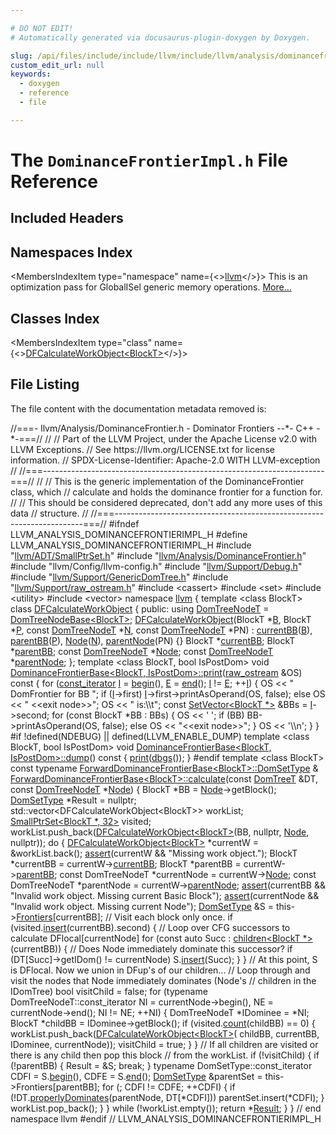 ```yaml
---

# DO NOT EDIT!
# Automatically generated via docusaurus-plugin-doxygen by Doxygen.

slug: /api/files/include/include/llvm/include/llvm/analysis/dominancefrontierimpl-h
custom_edit_url: null
keywords:
  - doxygen
  - reference
  - file

---
```





# The `DominanceFrontierImpl.h` File Reference

<DoxygenPage pluginConfig={pluginConfig}>



## Included Headers

<IncludesList>
<IncludesListItem
  filePath="llvm/ADT/SmallPtrSet.h"
  permalink="/docs/api/files/include/include/llvm/include/llvm/adt/smallptrset-h"
  isLocal="true" />
<IncludesListItem
  filePath="llvm/Analysis/DominanceFrontier.h"
  permalink="/docs/api/files/include/include/llvm/include/llvm/analysis/dominancefrontier-h"
  isLocal="true" />
<IncludesListItem
  filePath="llvm/Config/llvm-config.h"
  permalink=""
  isLocal="true" />
<IncludesListItem
  filePath="llvm/Support/Debug.h"
  permalink="/docs/api/files/include/include/llvm/include/llvm/support/debug-h"
  isLocal="true" />
<IncludesListItem
  filePath="llvm/Support/GenericDomTree.h"
  permalink="/docs/api/files/include/include/llvm/include/llvm/support/genericdomtree-h"
  isLocal="true" />
<IncludesListItem
  filePath="llvm/Support/raw_ostream.h"
  permalink="/docs/api/files/include/include/llvm/include/llvm/support/raw-ostream-h"
  isLocal="true" />
<IncludesListItem
  filePath="cassert"
  permalink=""
  isLocal="false" />
<IncludesListItem
  filePath="set"
  permalink=""
  isLocal="false" />
<IncludesListItem
  filePath="utility"
  permalink=""
  isLocal="false" />
<IncludesListItem
  filePath="vector"
  permalink=""
  isLocal="false" />
</IncludesList>

## Namespaces Index

<MembersIndex>

<MembersIndexItem
  type="namespace"
  name={<><a href="/docs/api/namespaces/llvm">llvm</a></>}>
This is an optimization pass for GlobalISel generic memory operations. <a href="/docs/api/namespaces/llvm/#details">More...</a>
</MembersIndexItem>

</MembersIndex>

## Classes Index

<MembersIndex>

<MembersIndexItem
  type="class"
  name={<><a href="/docs/api/classes/llvm/dfcalculateworkobject">DFCalculateWorkObject&lt;BlockT&gt;</a></>}>
</MembersIndexItem>

</MembersIndex>


## File Listing

The file content with the documentation metadata removed is:

<ProgramListing>

<Link id="l00001" /><CodeLine lineNumber="1"><Highlight kind="comment">//===- llvm/Analysis/DominanceFrontier.h - Dominator Frontiers --&#42;- C++ -&#42;-===//</Highlight><Highlight kind="normal"></Highlight></CodeLine>
<Link id="l00002" /><CodeLine lineNumber="2"><Highlight kind="normal"></Highlight><Highlight kind="comment">//</Highlight><Highlight kind="normal"></Highlight></CodeLine>
<Link id="l00003" /><CodeLine lineNumber="3"><Highlight kind="normal"></Highlight><Highlight kind="comment">// Part of the LLVM Project, under the Apache License v2.0 with LLVM Exceptions.</Highlight><Highlight kind="normal"></Highlight></CodeLine>
<Link id="l00004" /><CodeLine lineNumber="4"><Highlight kind="normal"></Highlight><Highlight kind="comment">// See https://llvm.org/LICENSE.txt for license information.</Highlight><Highlight kind="normal"></Highlight></CodeLine>
<Link id="l00005" /><CodeLine lineNumber="5"><Highlight kind="normal"></Highlight><Highlight kind="comment">// SPDX-License-Identifier: Apache-2.0 WITH LLVM-exception</Highlight><Highlight kind="normal"></Highlight></CodeLine>
<Link id="l00006" /><CodeLine lineNumber="6"><Highlight kind="normal"></Highlight><Highlight kind="comment">//</Highlight><Highlight kind="normal"></Highlight></CodeLine>
<Link id="l00007" /><CodeLine lineNumber="7"><Highlight kind="normal"></Highlight><Highlight kind="comment">//===----------------------------------------------------------------------===//</Highlight><Highlight kind="normal"></Highlight></CodeLine>
<Link id="l00008" /><CodeLine lineNumber="8"><Highlight kind="normal"></Highlight><Highlight kind="comment">//</Highlight><Highlight kind="normal"></Highlight></CodeLine>
<Link id="l00009" /><CodeLine lineNumber="9"><Highlight kind="normal"></Highlight><Highlight kind="comment">// This is the generic implementation of the DominanceFrontier class, which</Highlight><Highlight kind="normal"></Highlight></CodeLine>
<Link id="l00010" /><CodeLine lineNumber="10"><Highlight kind="normal"></Highlight><Highlight kind="comment">// calculate and holds the dominance frontier for a function for.</Highlight><Highlight kind="normal"></Highlight></CodeLine>
<Link id="l00011" /><CodeLine lineNumber="11"><Highlight kind="normal"></Highlight><Highlight kind="comment">//</Highlight><Highlight kind="normal"></Highlight></CodeLine>
<Link id="l00012" /><CodeLine lineNumber="12"><Highlight kind="normal"></Highlight><Highlight kind="comment">// This should be considered deprecated, don&#39;t add any more uses of this data</Highlight><Highlight kind="normal"></Highlight></CodeLine>
<Link id="l00013" /><CodeLine lineNumber="13"><Highlight kind="normal"></Highlight><Highlight kind="comment">// structure.</Highlight><Highlight kind="normal"></Highlight></CodeLine>
<Link id="l00014" /><CodeLine lineNumber="14"><Highlight kind="normal"></Highlight><Highlight kind="comment">//</Highlight><Highlight kind="normal"></Highlight></CodeLine>
<Link id="l00015" /><CodeLine lineNumber="15"><Highlight kind="normal"></Highlight><Highlight kind="comment">//===----------------------------------------------------------------------===//</Highlight><Highlight kind="normal"></Highlight></CodeLine>
<Link id="l00016" /><CodeLine lineNumber="16"><Highlight kind="normal"></Highlight></CodeLine>
<Link id="l00017" /><CodeLine lineNumber="17"><Highlight kind="normal"></Highlight><Highlight kind="preprocessor">#ifndef LLVM&#95;ANALYSIS&#95;DOMINANCEFRONTIERIMPL&#95;H</Highlight><Highlight kind="normal"></Highlight></CodeLine>
<Link id="l00018" /><CodeLine lineNumber="18"><Highlight kind="normal"></Highlight><Highlight kind="preprocessor">#define LLVM&#95;ANALYSIS&#95;DOMINANCEFRONTIERIMPL&#95;H</Highlight><Highlight kind="normal"></Highlight></CodeLine>
<Link id="l00019" /><CodeLine lineNumber="19"><Highlight kind="normal"></Highlight></CodeLine>
<Link id="l00020" /><CodeLine lineNumber="20"><Highlight kind="normal"></Highlight><Highlight kind="preprocessor">#include &quot;<a href="/docs/api/files/include/include/llvm/include/llvm/adt/smallptrset-h">llvm/ADT/SmallPtrSet.h</a>&quot;</Highlight><Highlight kind="normal"></Highlight></CodeLine>
<Link id="l00021" /><CodeLine lineNumber="21"><Highlight kind="normal"></Highlight><Highlight kind="preprocessor">#include &quot;<a href="/docs/api/files/include/include/llvm/include/llvm/analysis/dominancefrontier-h">llvm/Analysis/DominanceFrontier.h</a>&quot;</Highlight><Highlight kind="normal"></Highlight></CodeLine>
<Link id="l00022" /><CodeLine lineNumber="22"><Highlight kind="normal"></Highlight><Highlight kind="preprocessor">#include &quot;llvm/Config/llvm-config.h&quot;</Highlight><Highlight kind="normal"></Highlight></CodeLine>
<Link id="l00023" /><CodeLine lineNumber="23"><Highlight kind="normal"></Highlight><Highlight kind="preprocessor">#include &quot;<a href="/docs/api/files/include/include/llvm/include/llvm/support/debug-h">llvm/Support/Debug.h</a>&quot;</Highlight><Highlight kind="normal"></Highlight></CodeLine>
<Link id="l00024" /><CodeLine lineNumber="24"><Highlight kind="normal"></Highlight><Highlight kind="preprocessor">#include &quot;<a href="/docs/api/files/include/include/llvm/include/llvm/support/genericdomtree-h">llvm/Support/GenericDomTree.h</a>&quot;</Highlight><Highlight kind="normal"></Highlight></CodeLine>
<Link id="l00025" /><CodeLine lineNumber="25"><Highlight kind="normal"></Highlight><Highlight kind="preprocessor">#include &quot;<a href="/docs/api/files/include/include/llvm/include/llvm/support/raw-ostream-h">llvm/Support/raw&#95;ostream.h</a>&quot;</Highlight><Highlight kind="normal"></Highlight></CodeLine>
<Link id="l00026" /><CodeLine lineNumber="26"><Highlight kind="normal"></Highlight><Highlight kind="preprocessor">#include &lt;cassert&gt;</Highlight><Highlight kind="normal"></Highlight></CodeLine>
<Link id="l00027" /><CodeLine lineNumber="27"><Highlight kind="normal"></Highlight><Highlight kind="preprocessor">#include &lt;set&gt;</Highlight><Highlight kind="normal"></Highlight></CodeLine>
<Link id="l00028" /><CodeLine lineNumber="28"><Highlight kind="normal"></Highlight><Highlight kind="preprocessor">#include &lt;utility&gt;</Highlight><Highlight kind="normal"></Highlight></CodeLine>
<Link id="l00029" /><CodeLine lineNumber="29"><Highlight kind="normal"></Highlight><Highlight kind="preprocessor">#include &lt;vector&gt;</Highlight><Highlight kind="normal"></Highlight></CodeLine>
<Link id="l00030" /><CodeLine lineNumber="30"><Highlight kind="normal"></Highlight></CodeLine>
<Link id="l00031" /><CodeLine lineNumber="31"><Highlight kind="normal"></Highlight><Highlight kind="keyword">namespace </Highlight><Highlight kind="normal"><a href="/docs/api/namespaces/llvm">llvm</a> &#123;</Highlight></CodeLine>
<Link id="l00032" /><CodeLine lineNumber="32"><Highlight kind="normal"></Highlight></CodeLine>
<Link id="l00033" /><CodeLine lineNumber="33"><Highlight kind="normal"></Highlight><Highlight kind="keyword">template</Highlight><Highlight kind="normal"> &lt;</Highlight><Highlight kind="keyword">class</Highlight><Highlight kind="normal"> BlockT&gt;</Highlight></CodeLine>
<Link id="l00034" /><CodeLine lineNumber="34" lineLink="/docs/api/classes/llvm/dfcalculateworkobject"><Highlight kind="normal"></Highlight><Highlight kind="keyword">class </Highlight><Highlight kind="normal"><a href="/docs/api/classes/llvm/dfcalculateworkobject/#a1132cf43c02abb0420eab44af77251f1">DFCalculateWorkObject</a> &#123;</Highlight></CodeLine>
<Link id="l00035" /><CodeLine lineNumber="35"><Highlight kind="normal"></Highlight><Highlight kind="keyword">public</Highlight><Highlight kind="normal">:</Highlight></CodeLine>
<Link id="l00036" /><CodeLine lineNumber="36" lineLink="/docs/api/classes/llvm/dfcalculateworkobject/#ab02d6c0a90783a1dfc8b8fd75579c493"><Highlight kind="normal">  </Highlight><Highlight kind="keyword">using </Highlight><Highlight kind="normal"><a href="/docs/api/classes/llvm/dfcalculateworkobject/#ab02d6c0a90783a1dfc8b8fd75579c493">DomTreeNodeT</a> = <a href="/docs/api/classes/llvm/domtreenodebase">DomTreeNodeBase&lt;BlockT&gt;</a>;</Highlight></CodeLine>
<Link id="l00037" /><CodeLine lineNumber="37"><Highlight kind="normal"></Highlight></CodeLine>
<Link id="l00038" /><CodeLine lineNumber="38" lineLink="/docs/api/classes/llvm/dfcalculateworkobject/#a1132cf43c02abb0420eab44af77251f1"><Highlight kind="normal">  <a href="/docs/api/classes/llvm/dfcalculateworkobject/#a1132cf43c02abb0420eab44af77251f1">DFCalculateWorkObject</a>(BlockT &#42;<a href="/docs/api/files/lib/lib/ir/builtingcs-cpp/#ae76959fe811ba090de4cba69ac00f1da">B</a>, BlockT &#42;<a href="/docs/api/files/lib/lib/option/option-cpp/#a04665169063c8ca1f2ea96c27fc7c2b2">P</a>, </Highlight><Highlight kind="keyword">const</Highlight><Highlight kind="normal"> <a href="/docs/api/classes/llvm/dfcalculateworkobject/#ab02d6c0a90783a1dfc8b8fd75579c493">DomTreeNodeT</a> &#42;<a href="/docs/api/files/lib/lib/support/regcomp-c/#a0240ac851181b84ac374872dc5434ee4">N</a>,</Highlight></CodeLine>
<Link id="l00039" /><CodeLine lineNumber="39"><Highlight kind="normal">                        </Highlight><Highlight kind="keyword">const</Highlight><Highlight kind="normal"> <a href="/docs/api/classes/llvm/dfcalculateworkobject/#ab02d6c0a90783a1dfc8b8fd75579c493">DomTreeNodeT</a> &#42;PN)</Highlight></CodeLine>
<Link id="l00040" /><CodeLine lineNumber="40"><Highlight kind="normal">      : <a href="/docs/api/classes/llvm/dfcalculateworkobject/#a1b3b092b3c1c141ae74dd8d70ebdfde8">currentBB</a>(<a href="/docs/api/files/lib/lib/ir/builtingcs-cpp/#ae76959fe811ba090de4cba69ac00f1da">B</a>), <a href="/docs/api/classes/llvm/dfcalculateworkobject/#af5ac197048620957a1ed454a3dc17f53">parentBB</a>(<a href="/docs/api/files/lib/lib/option/option-cpp/#a04665169063c8ca1f2ea96c27fc7c2b2">P</a>), <a href="/docs/api/classes/llvm/dfcalculateworkobject/#ae183a7156a64a865c49ff67d117fd3bd">Node</a>(<a href="/docs/api/files/lib/lib/support/regcomp-c/#a0240ac851181b84ac374872dc5434ee4">N</a>), <a href="/docs/api/classes/llvm/dfcalculateworkobject/#a2798432847aeceedbd0d17b99d75ca58">parentNode</a>(PN) &#123;&#125;</Highlight></CodeLine>
<Link id="l00041" /><CodeLine lineNumber="41"><Highlight kind="normal"></Highlight></CodeLine>
<Link id="l00042" /><CodeLine lineNumber="42" lineLink="/docs/api/classes/llvm/dfcalculateworkobject/#a1b3b092b3c1c141ae74dd8d70ebdfde8"><Highlight kind="normal">  BlockT &#42;<a href="/docs/api/classes/llvm/dfcalculateworkobject/#a1b3b092b3c1c141ae74dd8d70ebdfde8">currentBB</a>;</Highlight></CodeLine>
<Link id="l00043" /><CodeLine lineNumber="43" lineLink="/docs/api/classes/llvm/dfcalculateworkobject/#af5ac197048620957a1ed454a3dc17f53"><Highlight kind="normal">  BlockT &#42;<a href="/docs/api/classes/llvm/dfcalculateworkobject/#af5ac197048620957a1ed454a3dc17f53">parentBB</a>;</Highlight></CodeLine>
<Link id="l00044" /><CodeLine lineNumber="44" lineLink="/docs/api/classes/llvm/dfcalculateworkobject/#ae183a7156a64a865c49ff67d117fd3bd"><Highlight kind="normal">  </Highlight><Highlight kind="keyword">const</Highlight><Highlight kind="normal"> <a href="/docs/api/classes/llvm/dfcalculateworkobject/#ab02d6c0a90783a1dfc8b8fd75579c493">DomTreeNodeT</a> &#42;<a href="/docs/api/classes/llvm/dfcalculateworkobject/#ae183a7156a64a865c49ff67d117fd3bd">Node</a>;</Highlight></CodeLine>
<Link id="l00045" /><CodeLine lineNumber="45" lineLink="/docs/api/classes/llvm/dfcalculateworkobject/#a2798432847aeceedbd0d17b99d75ca58"><Highlight kind="normal">  </Highlight><Highlight kind="keyword">const</Highlight><Highlight kind="normal"> <a href="/docs/api/classes/llvm/dfcalculateworkobject/#ab02d6c0a90783a1dfc8b8fd75579c493">DomTreeNodeT</a> &#42;<a href="/docs/api/classes/llvm/dfcalculateworkobject/#a2798432847aeceedbd0d17b99d75ca58">parentNode</a>;</Highlight></CodeLine>
<Link id="l00046" /><CodeLine lineNumber="46"><Highlight kind="normal">&#125;;</Highlight></CodeLine>
<Link id="l00047" /><CodeLine lineNumber="47"><Highlight kind="normal"></Highlight></CodeLine>
<Link id="l00048" /><CodeLine lineNumber="48"><Highlight kind="normal"></Highlight><Highlight kind="keyword">template</Highlight><Highlight kind="normal"> &lt;</Highlight><Highlight kind="keyword">class</Highlight><Highlight kind="normal"> BlockT, </Highlight><Highlight kind="keywordtype">bool</Highlight><Highlight kind="normal"> IsPostDom&gt;</Highlight></CodeLine>
<Link id="l00049" /><CodeLine lineNumber="49" lineLink="/docs/api/classes/llvm/dominancefrontierbase/#a1d62e71017560a9a1ef52cc54fa4722f"><Highlight kind="normal"></Highlight><Highlight kind="keywordtype">void</Highlight><Highlight kind="normal"> <a href="/docs/api/classes/llvm/dominancefrontierbase/#a1d62e71017560a9a1ef52cc54fa4722f">DominanceFrontierBase&lt;BlockT, IsPostDom&gt;::print</a>(<a href="/docs/api/classes/llvm/raw-ostream">raw&#95;ostream</a> &amp;OS)</Highlight><Highlight kind="keyword"> const </Highlight><Highlight kind="normal">&#123;</Highlight></CodeLine>
<Link id="l00050" /><CodeLine lineNumber="50"><Highlight kind="normal">  </Highlight><Highlight kind="keywordflow">for</Highlight><Highlight kind="normal"> (<a href="/docs/api/classes/llvm/dominancefrontierbase/#ac914649957cfb11b0e85a0750cd5469b">const&#95;iterator</a> <a href="/docs/api/files/lib/lib/support/md5-cpp/#ac0eafdc9ee161b71e7af98af736952fd">I</a> = <a href="/docs/api/classes/llvm/dominancefrontierbase/#acb882f5f360082677dc4c752995993ba">begin</a>(), <a href="/docs/api/files/lib/lib/ir/builtingcs-cpp/#abb2b3a60ccc38a28239e19a1646e0c8a">E</a> = <a href="/docs/api/classes/llvm/dominancefrontierbase/#ace18597e260cc5f570acab0a3240fda7">end</a>(); <a href="/docs/api/files/lib/lib/support/md5-cpp/#ac0eafdc9ee161b71e7af98af736952fd">I</a> != <a href="/docs/api/files/lib/lib/ir/builtingcs-cpp/#abb2b3a60ccc38a28239e19a1646e0c8a">E</a>; ++<a href="/docs/api/files/lib/lib/support/md5-cpp/#ac0eafdc9ee161b71e7af98af736952fd">I</a>) &#123;</Highlight></CodeLine>
<Link id="l00051" /><CodeLine lineNumber="51"><Highlight kind="normal">    OS &lt;&lt; </Highlight><Highlight kind="stringliteral">&quot;  DomFrontier for BB &quot;</Highlight><Highlight kind="normal">;</Highlight></CodeLine>
<Link id="l00052" /><CodeLine lineNumber="52"><Highlight kind="normal">    </Highlight><Highlight kind="keywordflow">if</Highlight><Highlight kind="normal"> (<a href="/docs/api/files/lib/lib/support/md5-cpp/#ac0eafdc9ee161b71e7af98af736952fd">I</a>-&gt;first)</Highlight></CodeLine>
<Link id="l00053" /><CodeLine lineNumber="53"><Highlight kind="normal">      <a href="/docs/api/files/lib/lib/support/md5-cpp/#ac0eafdc9ee161b71e7af98af736952fd">I</a>-&gt;first-&gt;printAsOperand(OS, </Highlight><Highlight kind="keyword">false</Highlight><Highlight kind="normal">);</Highlight></CodeLine>
<Link id="l00054" /><CodeLine lineNumber="54"><Highlight kind="normal">    </Highlight><Highlight kind="keywordflow">else</Highlight><Highlight kind="normal"></Highlight></CodeLine>
<Link id="l00055" /><CodeLine lineNumber="55"><Highlight kind="normal">      OS &lt;&lt; </Highlight><Highlight kind="stringliteral">&quot; &lt;&lt;exit node&gt;&gt;&quot;</Highlight><Highlight kind="normal">;</Highlight></CodeLine>
<Link id="l00056" /><CodeLine lineNumber="56"><Highlight kind="normal">    OS &lt;&lt; </Highlight><Highlight kind="stringliteral">&quot; is:\\t&quot;</Highlight><Highlight kind="normal">;</Highlight></CodeLine>
<Link id="l00057" /><CodeLine lineNumber="57"><Highlight kind="normal"></Highlight></CodeLine>
<Link id="l00058" /><CodeLine lineNumber="58"><Highlight kind="normal">    </Highlight><Highlight kind="keyword">const</Highlight><Highlight kind="normal"> <a href="/docs/api/classes/llvm/setvector">SetVector&lt;BlockT &#42;&gt;</a> &amp;BBs = <a href="/docs/api/files/lib/lib/support/md5-cpp/#ac0eafdc9ee161b71e7af98af736952fd">I</a>-&gt;second;</Highlight></CodeLine>
<Link id="l00059" /><CodeLine lineNumber="59"><Highlight kind="normal"></Highlight></CodeLine>
<Link id="l00060" /><CodeLine lineNumber="60"><Highlight kind="normal">    </Highlight><Highlight kind="keywordflow">for</Highlight><Highlight kind="normal"> (</Highlight><Highlight kind="keyword">const</Highlight><Highlight kind="normal"> BlockT &#42;BB : BBs) &#123;</Highlight></CodeLine>
<Link id="l00061" /><CodeLine lineNumber="61"><Highlight kind="normal">      OS &lt;&lt; </Highlight><Highlight kind="charliteral">&#39; &#39;</Highlight><Highlight kind="normal">;</Highlight></CodeLine>
<Link id="l00062" /><CodeLine lineNumber="62"><Highlight kind="normal">      </Highlight><Highlight kind="keywordflow">if</Highlight><Highlight kind="normal"> (BB)</Highlight></CodeLine>
<Link id="l00063" /><CodeLine lineNumber="63"><Highlight kind="normal">        BB-&gt;printAsOperand(OS, </Highlight><Highlight kind="keyword">false</Highlight><Highlight kind="normal">);</Highlight></CodeLine>
<Link id="l00064" /><CodeLine lineNumber="64"><Highlight kind="normal">      </Highlight><Highlight kind="keywordflow">else</Highlight><Highlight kind="normal"></Highlight></CodeLine>
<Link id="l00065" /><CodeLine lineNumber="65"><Highlight kind="normal">        OS &lt;&lt; </Highlight><Highlight kind="stringliteral">&quot;&lt;&lt;exit node&gt;&gt;&quot;</Highlight><Highlight kind="normal">;</Highlight></CodeLine>
<Link id="l00066" /><CodeLine lineNumber="66"><Highlight kind="normal">    &#125;</Highlight></CodeLine>
<Link id="l00067" /><CodeLine lineNumber="67"><Highlight kind="normal">    OS &lt;&lt; </Highlight><Highlight kind="charliteral">&#39;\\n&#39;</Highlight><Highlight kind="normal">;</Highlight></CodeLine>
<Link id="l00068" /><CodeLine lineNumber="68"><Highlight kind="normal">  &#125;</Highlight></CodeLine>
<Link id="l00069" /><CodeLine lineNumber="69"><Highlight kind="normal">&#125;</Highlight></CodeLine>
<Link id="l00070" /><CodeLine lineNumber="70"><Highlight kind="normal"></Highlight></CodeLine>
<Link id="l00071" /><CodeLine lineNumber="71"><Highlight kind="normal"></Highlight><Highlight kind="preprocessor">#if !defined(NDEBUG) || defined(LLVM&#95;ENABLE&#95;DUMP)</Highlight><Highlight kind="normal"></Highlight></CodeLine>
<Link id="l00072" /><CodeLine lineNumber="72"><Highlight kind="normal"></Highlight><Highlight kind="keyword">template</Highlight><Highlight kind="normal"> &lt;</Highlight><Highlight kind="keyword">class</Highlight><Highlight kind="normal"> BlockT, </Highlight><Highlight kind="keywordtype">bool</Highlight><Highlight kind="normal"> IsPostDom&gt;</Highlight></CodeLine>
<Link id="l00073" /><CodeLine lineNumber="73" lineLink="/docs/api/classes/llvm/dominancefrontierbase/#a8db0c9c15b7c3714e4bc9ce22e1f2477"><Highlight kind="normal"></Highlight><Highlight kind="keywordtype">void</Highlight><Highlight kind="normal"> <a href="/docs/api/classes/llvm/dominancefrontierbase/#a8db0c9c15b7c3714e4bc9ce22e1f2477">DominanceFrontierBase&lt;BlockT, IsPostDom&gt;::dump</a>()</Highlight><Highlight kind="keyword"> const </Highlight><Highlight kind="normal">&#123;</Highlight></CodeLine>
<Link id="l00074" /><CodeLine lineNumber="74"><Highlight kind="normal">  <a href="/docs/api/namespaces/llvm/#a50bf746ca1858c0e272e3a802fc27942">print</a>(<a href="/docs/api/namespaces/llvm/#a7c46c742c31be54870e2038048e6b391">dbgs</a>());</Highlight></CodeLine>
<Link id="l00075" /><CodeLine lineNumber="75"><Highlight kind="normal">&#125;</Highlight></CodeLine>
<Link id="l00076" /><CodeLine lineNumber="76"><Highlight kind="normal"></Highlight><Highlight kind="preprocessor">#endif</Highlight><Highlight kind="normal"></Highlight></CodeLine>
<Link id="l00077" /><CodeLine lineNumber="77"><Highlight kind="normal"></Highlight></CodeLine>
<Link id="l00078" /><CodeLine lineNumber="78"><Highlight kind="normal"></Highlight><Highlight kind="keyword">template</Highlight><Highlight kind="normal"> &lt;</Highlight><Highlight kind="keyword">class</Highlight><Highlight kind="normal"> BlockT&gt;</Highlight></CodeLine>
<Link id="l00079" /><CodeLine lineNumber="79"><Highlight kind="normal"></Highlight><Highlight kind="keyword">const</Highlight><Highlight kind="normal"> </Highlight><Highlight kind="keyword">typename</Highlight><Highlight kind="normal"> <a href="/docs/api/classes/llvm/forwarddominancefrontierbase/#ae31d0f6fdc554301489b6c46bfc54389">ForwardDominanceFrontierBase&lt;BlockT&gt;::DomSetType</a> &amp;</Highlight></CodeLine>
<Link id="l00080" /><CodeLine lineNumber="80" lineLink="/docs/api/classes/llvm/forwarddominancefrontierbase/#a63025518f7389e16eca9b9fa4400fed7"><Highlight kind="normal"><a href="/docs/api/classes/llvm/forwarddominancefrontierbase/#a63025518f7389e16eca9b9fa4400fed7">ForwardDominanceFrontierBase&lt;BlockT&gt;::calculate</a>(</Highlight><Highlight kind="keyword">const</Highlight><Highlight kind="normal"> <a href="/docs/api/classes/llvm/forwarddominancefrontierbase/#ae84b3634196c2de69e55ecb00e91df41">DomTreeT</a> &amp;DT,</Highlight></CodeLine>
<Link id="l00081" /><CodeLine lineNumber="81"><Highlight kind="normal">                                                </Highlight><Highlight kind="keyword">const</Highlight><Highlight kind="normal"> <a href="/docs/api/classes/llvm/forwarddominancefrontierbase/#af065017878424f9b3de1ceb1a993771b">DomTreeNodeT</a> &#42;<a href="/docs/api/classes/node">Node</a>) &#123;</Highlight></CodeLine>
<Link id="l00082" /><CodeLine lineNumber="82"><Highlight kind="normal">  BlockT &#42;BB = <a href="/docs/api/classes/node">Node</a>-&gt;getBlock();</Highlight></CodeLine>
<Link id="l00083" /><CodeLine lineNumber="83"><Highlight kind="normal">  <a href="/docs/api/classes/llvm/forwarddominancefrontierbase/#ae31d0f6fdc554301489b6c46bfc54389">DomSetType</a> &#42;Result = </Highlight><Highlight kind="keyword">nullptr</Highlight><Highlight kind="normal">;</Highlight></CodeLine>
<Link id="l00084" /><CodeLine lineNumber="84"><Highlight kind="normal"></Highlight></CodeLine>
<Link id="l00085" /><CodeLine lineNumber="85"><Highlight kind="normal">  std::vector&lt;DFCalculateWorkObject&lt;BlockT&gt;&gt; workList;</Highlight></CodeLine>
<Link id="l00086" /><CodeLine lineNumber="86"><Highlight kind="normal">  <a href="/docs/api/classes/llvm/smallptrset">SmallPtrSet&lt;BlockT &#42;, 32&gt;</a> visited;</Highlight></CodeLine>
<Link id="l00087" /><CodeLine lineNumber="87"><Highlight kind="normal"></Highlight></CodeLine>
<Link id="l00088" /><CodeLine lineNumber="88"><Highlight kind="normal">  workList.push&#95;back(<a href="/docs/api/classes/llvm/dfcalculateworkobject">DFCalculateWorkObject&lt;BlockT&gt;</a>(BB, </Highlight><Highlight kind="keyword">nullptr</Highlight><Highlight kind="normal">, <a href="/docs/api/classes/node">Node</a>, </Highlight><Highlight kind="keyword">nullptr</Highlight><Highlight kind="normal">));</Highlight></CodeLine>
<Link id="l00089" /><CodeLine lineNumber="89"><Highlight kind="normal">  </Highlight><Highlight kind="keywordflow">do</Highlight><Highlight kind="normal"> &#123;</Highlight></CodeLine>
<Link id="l00090" /><CodeLine lineNumber="90" lineLink="/docs/api/classes/llvm/dominancefrontierbase/#a1d62e71017560a9a1ef52cc54fa4722f"><Highlight kind="normal">    <a href="/docs/api/classes/llvm/dfcalculateworkobject">DFCalculateWorkObject&lt;BlockT&gt;</a> &#42;currentW = &amp;workList.back();</Highlight></CodeLine>
<Link id="l00091" /><CodeLine lineNumber="91"><Highlight kind="normal">    <a href="/docs/api/files/lib/lib/target/lib/target/amdgpu/silowercontrolflow-cpp/#a4868c5d81c5ccc98c47aeab6244346a0">assert</a>(currentW &amp;&amp; </Highlight><Highlight kind="stringliteral">&quot;Missing work object.&quot;</Highlight><Highlight kind="normal">);</Highlight></CodeLine>
<Link id="l00092" /><CodeLine lineNumber="92"><Highlight kind="normal"></Highlight></CodeLine>
<Link id="l00093" /><CodeLine lineNumber="93"><Highlight kind="normal">    BlockT &#42;currentBB = currentW-&gt;<a href="/docs/api/classes/llvm/dfcalculateworkobject/#a1b3b092b3c1c141ae74dd8d70ebdfde8">currentBB</a>;</Highlight></CodeLine>
<Link id="l00094" /><CodeLine lineNumber="94" lineLink="/docs/api/classes/llvm/dominancefrontierbase/#a8db0c9c15b7c3714e4bc9ce22e1f2477"><Highlight kind="normal">    BlockT &#42;parentBB = currentW-&gt;<a href="/docs/api/classes/llvm/dfcalculateworkobject/#af5ac197048620957a1ed454a3dc17f53">parentBB</a>;</Highlight></CodeLine>
<Link id="l00095" /><CodeLine lineNumber="95"><Highlight kind="normal">    </Highlight><Highlight kind="keyword">const</Highlight><Highlight kind="normal"> DomTreeNodeT &#42;currentNode = currentW-&gt;<a href="/docs/api/classes/llvm/dfcalculateworkobject/#ae183a7156a64a865c49ff67d117fd3bd">Node</a>;</Highlight></CodeLine>
<Link id="l00096" /><CodeLine lineNumber="96"><Highlight kind="normal">    </Highlight><Highlight kind="keyword">const</Highlight><Highlight kind="normal"> DomTreeNodeT &#42;parentNode = currentW-&gt;<a href="/docs/api/classes/llvm/dfcalculateworkobject/#a2798432847aeceedbd0d17b99d75ca58">parentNode</a>;</Highlight></CodeLine>
<Link id="l00097" /><CodeLine lineNumber="97"><Highlight kind="normal">    <a href="/docs/api/files/lib/lib/target/lib/target/amdgpu/silowercontrolflow-cpp/#a4868c5d81c5ccc98c47aeab6244346a0">assert</a>(currentBB &amp;&amp; </Highlight><Highlight kind="stringliteral">&quot;Invalid work object. Missing current Basic Block&quot;</Highlight><Highlight kind="normal">);</Highlight></CodeLine>
<Link id="l00098" /><CodeLine lineNumber="98"><Highlight kind="normal">    <a href="/docs/api/files/lib/lib/target/lib/target/amdgpu/silowercontrolflow-cpp/#a4868c5d81c5ccc98c47aeab6244346a0">assert</a>(currentNode &amp;&amp; </Highlight><Highlight kind="stringliteral">&quot;Invalid work object. Missing current Node&quot;</Highlight><Highlight kind="normal">);</Highlight></CodeLine>
<Link id="l00099" /><CodeLine lineNumber="99"><Highlight kind="normal">    <a href="/docs/api/classes/llvm/dominancefrontierbase/#abab51875dc9047ff13bd4810a547fa61">DomSetType</a> &amp;S = this-&gt;<a href="/docs/api/classes/llvm/dominancefrontierbase/#adf9b0616ab90b9239dfaa16828e74d5d">Frontiers</a>&#91;currentBB&#93;;</Highlight></CodeLine>
<Link id="l00100" /><CodeLine lineNumber="100"><Highlight kind="normal"></Highlight></CodeLine>
<Link id="l00101" /><CodeLine lineNumber="101"><Highlight kind="normal">    </Highlight><Highlight kind="comment">// Visit each block only once.</Highlight><Highlight kind="normal"></Highlight></CodeLine>
<Link id="l00102" /><CodeLine lineNumber="102"><Highlight kind="normal">    </Highlight><Highlight kind="keywordflow">if</Highlight><Highlight kind="normal"> (visited.<a href="/docs/api/classes/llvm/smallptrsetimpl/#a9d834ae3da8c62c2b668dada51335eb0">insert</a>(currentBB).second) &#123;</Highlight></CodeLine>
<Link id="l00103" /><CodeLine lineNumber="103"><Highlight kind="normal">      </Highlight><Highlight kind="comment">// Loop over CFG successors to calculate DFlocal&#91;currentNode&#93;</Highlight><Highlight kind="normal"></Highlight></CodeLine>
<Link id="l00104" /><CodeLine lineNumber="104"><Highlight kind="normal">      </Highlight><Highlight kind="keywordflow">for</Highlight><Highlight kind="normal"> (</Highlight><Highlight kind="keyword">const</Highlight><Highlight kind="normal"> </Highlight><Highlight kind="keyword">auto</Highlight><Highlight kind="normal"> Succ : <a href="/docs/api/namespaces/llvm/#acc2e6a2001a5f102f18060a53520e82b">children&lt;BlockT &#42;&gt;</a>(currentBB)) &#123;</Highlight></CodeLine>
<Link id="l00105" /><CodeLine lineNumber="105"><Highlight kind="normal">        </Highlight><Highlight kind="comment">// Does Node immediately dominate this successor?</Highlight><Highlight kind="normal"></Highlight></CodeLine>
<Link id="l00106" /><CodeLine lineNumber="106"><Highlight kind="normal">        </Highlight><Highlight kind="keywordflow">if</Highlight><Highlight kind="normal"> (DT&#91;Succ&#93;-&gt;getIDom() != currentNode)</Highlight></CodeLine>
<Link id="l00107" /><CodeLine lineNumber="107"><Highlight kind="normal">          S.<a href="/docs/api/classes/llvm/setvector/#af34eb71cc483e84d2eca80575cb9ccde">insert</a>(Succ);</Highlight></CodeLine>
<Link id="l00108" /><CodeLine lineNumber="108"><Highlight kind="normal">      &#125;</Highlight></CodeLine>
<Link id="l00109" /><CodeLine lineNumber="109"><Highlight kind="normal">    &#125;</Highlight></CodeLine>
<Link id="l00110" /><CodeLine lineNumber="110"><Highlight kind="normal"></Highlight></CodeLine>
<Link id="l00111" /><CodeLine lineNumber="111"><Highlight kind="normal">    </Highlight><Highlight kind="comment">// At this point, S is DFlocal.  Now we union in DFup&#39;s of our children...</Highlight><Highlight kind="normal"></Highlight></CodeLine>
<Link id="l00112" /><CodeLine lineNumber="112"><Highlight kind="normal">    </Highlight><Highlight kind="comment">// Loop through and visit the nodes that Node immediately dominates (Node&#39;s</Highlight><Highlight kind="normal"></Highlight></CodeLine>
<Link id="l00113" /><CodeLine lineNumber="113"><Highlight kind="normal">    </Highlight><Highlight kind="comment">// children in the IDomTree)</Highlight><Highlight kind="normal"></Highlight></CodeLine>
<Link id="l00114" /><CodeLine lineNumber="114"><Highlight kind="normal">    </Highlight><Highlight kind="keywordtype">bool</Highlight><Highlight kind="normal"> visitChild = </Highlight><Highlight kind="keyword">false</Highlight><Highlight kind="normal">;</Highlight></CodeLine>
<Link id="l00115" /><CodeLine lineNumber="115"><Highlight kind="normal">    </Highlight><Highlight kind="keywordflow">for</Highlight><Highlight kind="normal"> (</Highlight><Highlight kind="keyword">typename</Highlight><Highlight kind="normal"> DomTreeNodeT::const&#95;iterator NI = currentNode-&gt;begin(),</Highlight></CodeLine>
<Link id="l00116" /><CodeLine lineNumber="116"><Highlight kind="normal">                                               NE = currentNode-&gt;end();</Highlight></CodeLine>
<Link id="l00117" /><CodeLine lineNumber="117"><Highlight kind="normal">         NI != NE; ++NI) &#123;</Highlight></CodeLine>
<Link id="l00118" /><CodeLine lineNumber="118"><Highlight kind="normal">      DomTreeNodeT &#42;IDominee = &#42;NI;</Highlight></CodeLine>
<Link id="l00119" /><CodeLine lineNumber="119"><Highlight kind="normal">      BlockT &#42;childBB = IDominee-&gt;getBlock();</Highlight></CodeLine>
<Link id="l00120" /><CodeLine lineNumber="120" lineLink="/docs/api/classes/llvm/forwarddominancefrontierbase/#a63025518f7389e16eca9b9fa4400fed7"><Highlight kind="normal">      </Highlight><Highlight kind="keywordflow">if</Highlight><Highlight kind="normal"> (visited.<a href="/docs/api/classes/llvm/smallptrsetimpl/#a1f475b0df44ebd7169e720fa1bf9169e">count</a>(childBB) == 0) &#123;</Highlight></CodeLine>
<Link id="l00121" /><CodeLine lineNumber="121"><Highlight kind="normal">        workList.push&#95;back(<a href="/docs/api/classes/llvm/dfcalculateworkobject">DFCalculateWorkObject&lt;BlockT&gt;</a>(</Highlight></CodeLine>
<Link id="l00122" /><CodeLine lineNumber="122"><Highlight kind="normal">            childBB, currentBB, IDominee, currentNode));</Highlight></CodeLine>
<Link id="l00123" /><CodeLine lineNumber="123"><Highlight kind="normal">        visitChild = </Highlight><Highlight kind="keyword">true</Highlight><Highlight kind="normal">;</Highlight></CodeLine>
<Link id="l00124" /><CodeLine lineNumber="124"><Highlight kind="normal">      &#125;</Highlight></CodeLine>
<Link id="l00125" /><CodeLine lineNumber="125"><Highlight kind="normal">    &#125;</Highlight></CodeLine>
<Link id="l00126" /><CodeLine lineNumber="126"><Highlight kind="normal"></Highlight></CodeLine>
<Link id="l00127" /><CodeLine lineNumber="127"><Highlight kind="normal">    </Highlight><Highlight kind="comment">// If all children are visited or there is any child then pop this block</Highlight><Highlight kind="normal"></Highlight></CodeLine>
<Link id="l00128" /><CodeLine lineNumber="128"><Highlight kind="normal">    </Highlight><Highlight kind="comment">// from the workList.</Highlight><Highlight kind="normal"></Highlight></CodeLine>
<Link id="l00129" /><CodeLine lineNumber="129"><Highlight kind="normal">    </Highlight><Highlight kind="keywordflow">if</Highlight><Highlight kind="normal"> (!visitChild) &#123;</Highlight></CodeLine>
<Link id="l00130" /><CodeLine lineNumber="130"><Highlight kind="normal">      </Highlight><Highlight kind="keywordflow">if</Highlight><Highlight kind="normal"> (!parentBB) &#123;</Highlight></CodeLine>
<Link id="l00131" /><CodeLine lineNumber="131"><Highlight kind="normal">        Result = &amp;S;</Highlight></CodeLine>
<Link id="l00132" /><CodeLine lineNumber="132"><Highlight kind="normal">        </Highlight><Highlight kind="keywordflow">break</Highlight><Highlight kind="normal">;</Highlight></CodeLine>
<Link id="l00133" /><CodeLine lineNumber="133"><Highlight kind="normal">      &#125;</Highlight></CodeLine>
<Link id="l00134" /><CodeLine lineNumber="134"><Highlight kind="normal"></Highlight></CodeLine>
<Link id="l00135" /><CodeLine lineNumber="135"><Highlight kind="normal">      </Highlight><Highlight kind="keyword">typename</Highlight><Highlight kind="normal"> DomSetType::const&#95;iterator CDFI = S.<a href="/docs/api/classes/llvm/setvector/#ad0bf95396cec46a41371341460d14a1c">begin</a>(), CDFE = S.<a href="/docs/api/classes/llvm/setvector/#a889cc0df630d4b01e12d359517e26670">end</a>();</Highlight></CodeLine>
<Link id="l00136" /><CodeLine lineNumber="136"><Highlight kind="normal">      <a href="/docs/api/classes/llvm/dominancefrontierbase">DomSetType</a> &amp;parentSet = this-&gt;Frontiers&#91;parentBB&#93;;</Highlight></CodeLine>
<Link id="l00137" /><CodeLine lineNumber="137"><Highlight kind="normal">      </Highlight><Highlight kind="keywordflow">for</Highlight><Highlight kind="normal"> (; CDFI != CDFE; ++CDFI) &#123;</Highlight></CodeLine>
<Link id="l00138" /><CodeLine lineNumber="138"><Highlight kind="normal">        </Highlight><Highlight kind="keywordflow">if</Highlight><Highlight kind="normal"> (!DT.<a href="/docs/api/classes/llvm/dominatortreebase/#ade6d93f9485649bade540a37ec163058">properlyDominates</a>(parentNode, DT&#91;&#42;CDFI&#93;))</Highlight></CodeLine>
<Link id="l00139" /><CodeLine lineNumber="139"><Highlight kind="normal">          parentSet.insert(&#42;CDFI);</Highlight></CodeLine>
<Link id="l00140" /><CodeLine lineNumber="140"><Highlight kind="normal">      &#125;</Highlight></CodeLine>
<Link id="l00141" /><CodeLine lineNumber="141"><Highlight kind="normal">      workList.pop&#95;back();</Highlight></CodeLine>
<Link id="l00142" /><CodeLine lineNumber="142"><Highlight kind="normal">    &#125;</Highlight></CodeLine>
<Link id="l00143" /><CodeLine lineNumber="143"><Highlight kind="normal"></Highlight></CodeLine>
<Link id="l00144" /><CodeLine lineNumber="144"><Highlight kind="normal">  &#125; </Highlight><Highlight kind="keywordflow">while</Highlight><Highlight kind="normal"> (!workList.empty());</Highlight></CodeLine>
<Link id="l00145" /><CodeLine lineNumber="145"><Highlight kind="normal"></Highlight></CodeLine>
<Link id="l00146" /><CodeLine lineNumber="146"><Highlight kind="normal">  </Highlight><Highlight kind="keywordflow">return</Highlight><Highlight kind="normal"> &#42;<a href="/docs/api/namespaces/llvm/ms-demangle/#afb795990ffc0cb7321e7d1eacc246324a8eea62084ca7e541d918e823422bd82e">Result</a>;</Highlight></CodeLine>
<Link id="l00147" /><CodeLine lineNumber="147"><Highlight kind="normal">&#125;</Highlight></CodeLine>
<Link id="l00148" /><CodeLine lineNumber="148"><Highlight kind="normal"></Highlight></CodeLine>
<Link id="l00149" /><CodeLine lineNumber="149"><Highlight kind="normal">&#125; </Highlight><Highlight kind="comment">// end namespace llvm</Highlight><Highlight kind="normal"></Highlight></CodeLine>
<Link id="l00150" /><CodeLine lineNumber="150"><Highlight kind="normal"></Highlight></CodeLine>
<Link id="l00151" /><CodeLine lineNumber="151"><Highlight kind="normal"></Highlight><Highlight kind="preprocessor">#endif </Highlight><Highlight kind="comment">// LLVM&#95;ANALYSIS&#95;DOMINANCEFRONTIERIMPL&#95;H</Highlight><Highlight kind="normal"></Highlight></CodeLine>

</ProgramListing>

</DoxygenPage>
